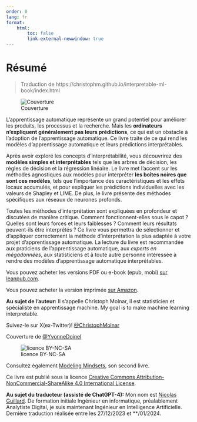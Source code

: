 ```yaml
---
order: 0
lang: fr
format:
    html:
        toc: false
        link-external-newwindow: true
---
```


# Résumé

> Traduction de https://christophm.github.io/interpretable-ml-book/index.html

![Couverture](../_static/images/cutout.png){w=400px align=center}

L'apprentissage automatique représente un grand potentiel pour améliorer les produits, les processus et la recherche. Mais les **ordinateurs n'expliquent généralement pas leurs prédictions**, ce qui est un obstacle à l'adoption de l'apprentissage automatique. Ce livre traite de ce qui rend les modèles d'apprentissage automatique et leurs prédictions interprétables.

Après avoir exploré les concepts d'interprétabilité, vous découvrirez des **modèles simples et interprétables** tels que les arbres de décision, les règles de décision et la régression linéaire. Le livre met l'accent sur les méthodes agnostiques aux modèles pour interpréter **les boîtes noires que sont ces modèles**, tels que l'importance des caractéristiques et les effets locaux accumulés, et pour expliquer les prédictions individuelles avec les valeurs de Shapley et LIME. De plus, le livre présente des méthodes spécifiques aux réseaux de neurones profonds.

Toutes les méthodes d'interprétation sont expliquées en profondeur et discutées de manière critique. Comment fonctionnent-elles sous le capot ? Quelles sont leurs forces et leurs faiblesses ? Comment leurs résultats peuvent-ils être interprétés ? Ce livre vous permettra de sélectionner et d'appliquer correctement la méthode d'interprétation la plus adaptée à votre projet d'apprentissage automatique. La lecture du livre est recommandée aux praticiens de l'apprentissage automatique, aux _experts en mégadonnées_, aux statisticiens et à toute autre personne intéressée à rendre des modèles d'apprentissage automatique interprétables.

Vous pouvez acheter les versions PDF ou e-book (epub, mobi) [sur leanpub.com](https://leanpub.com/interpretable-machine-learning).

Vous pouvez acheter la version imprimée [sur Amazon](https://www.amazon.fr/dp/B09TMWHVB4).

**Au sujet de l'auteur:** Il s'appelle Christoph Molnar, il est statisticien et spécialiste en apprentissage machine.
My goal is to make machine learning interpretable.

Suivez-le sur X(ex-Twitter)! [\@ChristophMolnar](https://twitter.com/ChristophMolnar)

Couverture de [\@YvonneDoinel](https://twitter.com/YvonneDoinel)

![licence BY-NC-SA](../_static/images/by-nc-sa.png)

Consultez également [Modeling Mindsets](https://bookgoodies.com/a/B0BMGSF52B), son second livre.

Ce livre est publié sous la licence [Creative Commons Attribution-NonCommercial-ShareAlike 4.0 International License](http://creativecommons.org/licenses/by-nc-sa/4.0/).

**Au sujet du traducteur (assisté de ChatGPT-4):** Mon nom est [Nicolas Guillard](https://www.linkedin.com/in/nicolasguillard/). De formation initiale Ingénieur en informatique, préalablement Analytiste Digital, je suis maintenant Ingénieur en Intelligence Artificielle.
Dernière traduction réalisée entre les 27/12/2023 et **/01/2024.